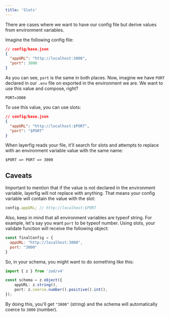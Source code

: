 ```yaml
---
title: 'Slots'
---
```


There are cases where we want to have our config file but derive values from environment variables.

Imagine the following config file:

```json
// config/base.json
{
  "appURL": "http://localhost:3000",
  "port": 3000
}
```

As you can see, `port` is the same in both places. Now, imagine we have `PORT` declared in our `.env` file on exported in the environment we are. We want to use this value and compose, right?

```env
PORT=3000
```

To use this value, you can use slots:

```json
// config/base.json
{
  "appURL": "http://localhost:$PORT",
  "port": "$PORT"
}
```

When layerfig reads your file, it'll search for slots and attempts to replace with an environment variable value with the same name:

```
$PORT => PORT => 3000
```

## Caveats

Important to mention that if the value is not declared in the environment variable, layerfig will not replace with anything. That means your config variable will contain the value with the slot:

```ts
config.appURL; // http://localhost:$PORT
```

Also, keep in mind that all environment variables are typeof string. For example, let's say you want `port` to be typeof number. Using slots, your validate function will receive the following object:

```js
const finalConfig = {
  appURL: "http://localhost:3000",
  port: "3000"
}
```

So, in your schema, you might want to do something like this:

```ts {5}
import { z } from 'zod/v4'

const schema = z.object({
	appURL: z.string(),
	port: z.coerce.number().positive().int(),
});
```

By doing this, you'll get `"3000"` (string) and the schema will automatically coerce to `3000` (number).
